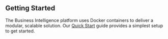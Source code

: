 
## Getting Started

The Business Intelligence platform uses Docker containers to deliver a modular, scalable solution. Our [Quick Start](/big/quick-start/) guide provides a simplest setup to get started.
